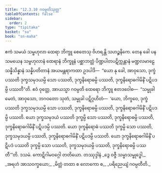 ```yaml
---
title: "12.3.10 ဂဝမ္ပတိသုတ္တ"
tableOfContents: false
sidebar:
  order: 2
type: "tipitaka"
basket: "su"
book: "sn-maha"
---
```



<DynamicBreadcrumb />

<Division number="1100" book="sn-maha">

<Paragraph number="2302" book="sn-maha">
ဧကံ သမယံ သမ္ဗဟုလာ ထေရာ ဘိက္ခူ စေတေသု ဝိဟရန္တိ သဟဉ္စနိကေ. တေန ခေါ ပန သမယေန သမ္ဗဟုလာနံ ထေရာနံ ဘိက္ခူနံ ပစ္ဆာဘတ္တံ ပိဏ္ဍပါတပဋိက္ကန္တာနံ မဏ္ဍလမာဠေ သန္နိသိန္နာနံ သန္နိပတိတာနံ အယမန္တရာကထာ ဥဒပါဒိ—  “ယော နု ခေါ, အာဝုသော, ဒုက္ခံ ပဿတိ ဒုက္ခသမုဒယမ္ပိ သော ပဿတိ, ဒုက္ခနိရောဓမ္ပိ ပဿတိ, ဒုက္ခနိရောဓဂါမိနိံ ပဋိပဒမ္ပိ ပဿတီ”တိ.
</Paragraph>

<Paragraph number="2303" book="sn-maha">
ဧဝံ ဝုတ္တေ, အာယသ္မာ ဂဝမ္ပတိ ထေရော ဘိက္ခူ ဧတဒဝေါစ—  “သမ္မုခါ မေတံ, အာဝုသော, ဘဂဝတော သုတံ, သမ္မုခါ ပဋိဂ္ဂဟိတံ—  ‘ယော, ဘိက္ခဝေ, ဒုက္ခံ ပဿတိ ဒုက္ခသမုဒယမ္ပိ သော ပဿတိ, ဒုက္ခနိရောဓမ္ပိ ပဿတိ, ဒုက္ခနိရောဓဂါမိနိံ ပဋိပဒမ္ပိ ပဿတိ. ယော ဒုက္ခသမုဒယံ ပဿတိ ဒုက္ခမ္ပိ သော ပဿတိ, ဒုက္ခနိရောဓမ္ပိ ပဿတိ, ဒုက္ခနိရောဓဂါမိနိံ ပဋိပဒမ္ပိ ပဿတိ. ယော ဒုက္ခနိရောဓံ ပဿတိ ဒုက္ခမ္ပိ သော ပဿတိ, ဒုက္ခသမုဒယမ္ပိ ပဿတိ, ဒုက္ခနိရောဓဂါမိနိံ ပဋိပဒမ္ပိ ပဿတိ. ယော ဒုက္ခနိရောဓဂါမိနိံ ပဋိပဒံ ပဿတိ ဒုက္ခမ္ပိ သော ပဿတိ, ဒုက္ခသမုဒယမ္ပိ ပဿတိ, ဒုက္ခနိရောဓမ္ပိ ပဿတီ’”တိ.

</Paragraph>
</Division>

<Paragraph number="2304" type="center" book="sn-maha">
ဒသမံ.



</Paragraph>

<Paragraph number="2305" type="center" book="sn-maha">
ကောဋိဂါမဝဂ္ဂေါ တတိယော.



</Paragraph>

<Paragraph number="2306" type="center" book="sn-maha">
တဿုဒ္ဒါနံ


</Paragraph>

<Paragraph number="2307" type="verses" book="sn-maha">
_ဒွေ ဝဇ္ဇီ သမ္မာသမ္ဗုဒ္ဓေါ,_  
_အရဟံ အာသဝက္ခယော;_  
_မိတ္တံ တထာ စ လောကော စ,_  
_ပရိညေယျံ ဂဝမ္ပတီတိ._
</Paragraph>